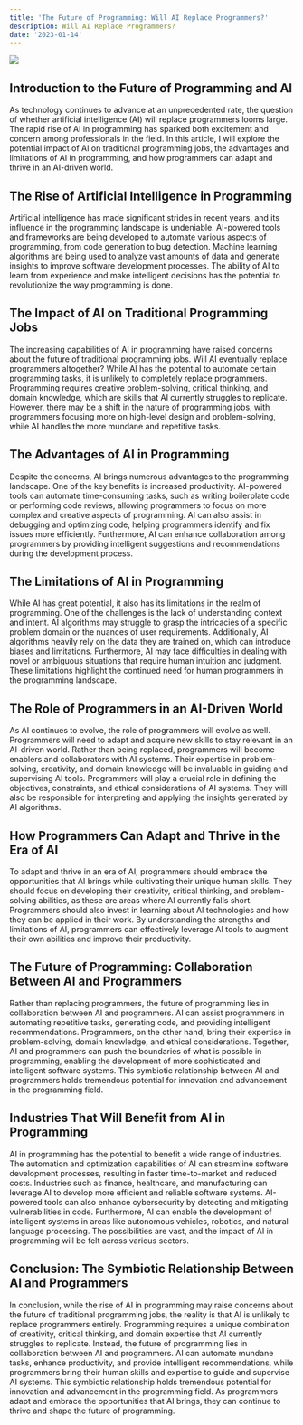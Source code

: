 ```yaml
---
title: 'The Future of Programming: Will AI Replace Programmers?'
description: Will AI Replace Programmers?
date: '2023-01-14'
---
```


![](https://pixabay.com/get/g849e5319ec7db31bea4348b47612fb594f836690a805554e0952353ab3632cb0977afd3468604b06d91cba1a6477e7caa380747e2b387cdc456a81574f0c1ff3_1280.jpg)

## Introduction to the Future of Programming and AI

As technology continues to advance at an unprecedented rate, the question of whether artificial intelligence (AI) will replace programmers looms large. The rapid rise of AI in programming has sparked both excitement and concern among professionals in the field. In this article, I will explore the potential impact of AI on traditional programming jobs, the advantages and limitations of AI in programming, and how programmers can adapt and thrive in an AI-driven world.

## The Rise of Artificial Intelligence in Programming

Artificial intelligence has made significant strides in recent years, and its influence in the programming landscape is undeniable. AI-powered tools and frameworks are being developed to automate various aspects of programming, from code generation to bug detection. Machine learning algorithms are being used to analyze vast amounts of data and generate insights to improve software development processes. The ability of AI to learn from experience and make intelligent decisions has the potential to revolutionize the way programming is done.

## The Impact of AI on Traditional Programming Jobs

The increasing capabilities of AI in programming have raised concerns about the future of traditional programming jobs. Will AI eventually replace programmers altogether? While AI has the potential to automate certain programming tasks, it is unlikely to completely replace programmers. Programming requires creative problem-solving, critical thinking, and domain knowledge, which are skills that AI currently struggles to replicate. However, there may be a shift in the nature of programming jobs, with programmers focusing more on high-level design and problem-solving, while AI handles the more mundane and repetitive tasks.

## The Advantages of AI in Programming

Despite the concerns, AI brings numerous advantages to the programming landscape. One of the key benefits is increased productivity. AI-powered tools can automate time-consuming tasks, such as writing boilerplate code or performing code reviews, allowing programmers to focus on more complex and creative aspects of programming. AI can also assist in debugging and optimizing code, helping programmers identify and fix issues more efficiently. Furthermore, AI can enhance collaboration among programmers by providing intelligent suggestions and recommendations during the development process.

## The Limitations of AI in Programming

While AI has great potential, it also has its limitations in the realm of programming. One of the challenges is the lack of understanding context and intent. AI algorithms may struggle to grasp the intricacies of a specific problem domain or the nuances of user requirements. Additionally, AI algorithms heavily rely on the data they are trained on, which can introduce biases and limitations. Furthermore, AI may face difficulties in dealing with novel or ambiguous situations that require human intuition and judgment. These limitations highlight the continued need for human programmers in the programming landscape.

## The Role of Programmers in an AI-Driven World

As AI continues to evolve, the role of programmers will evolve as well. Programmers will need to adapt and acquire new skills to stay relevant in an AI-driven world. Rather than being replaced, programmers will become enablers and collaborators with AI systems. Their expertise in problem-solving, creativity, and domain knowledge will be invaluable in guiding and supervising AI tools. Programmers will play a crucial role in defining the objectives, constraints, and ethical considerations of AI systems. They will also be responsible for interpreting and applying the insights generated by AI algorithms.

## How Programmers Can Adapt and Thrive in the Era of AI

To adapt and thrive in an era of AI, programmers should embrace the opportunities that AI brings while cultivating their unique human skills. They should focus on developing their creativity, critical thinking, and problem-solving abilities, as these are areas where AI currently falls short. Programmers should also invest in learning about AI technologies and how they can be applied in their work. By understanding the strengths and limitations of AI, programmers can effectively leverage AI tools to augment their own abilities and improve their productivity.

## The Future of Programming: Collaboration Between AI and Programmers

Rather than replacing programmers, the future of programming lies in collaboration between AI and programmers. AI can assist programmers in automating repetitive tasks, generating code, and providing intelligent recommendations. Programmers, on the other hand, bring their expertise in problem-solving, domain knowledge, and ethical considerations. Together, AI and programmers can push the boundaries of what is possible in programming, enabling the development of more sophisticated and intelligent software systems. This symbiotic relationship between AI and programmers holds tremendous potential for innovation and advancement in the programming field.

## Industries That Will Benefit from AI in Programming

AI in programming has the potential to benefit a wide range of industries. The automation and optimization capabilities of AI can streamline software development processes, resulting in faster time-to-market and reduced costs. Industries such as finance, healthcare, and manufacturing can leverage AI to develop more efficient and reliable software systems. AI-powered tools can also enhance cybersecurity by detecting and mitigating vulnerabilities in code. Furthermore, AI can enable the development of intelligent systems in areas like autonomous vehicles, robotics, and natural language processing. The possibilities are vast, and the impact of AI in programming will be felt across various sectors.

## Conclusion: The Symbiotic Relationship Between AI and Programmers

In conclusion, while the rise of AI in programming may raise concerns about the future of traditional programming jobs, the reality is that AI is unlikely to replace programmers entirely. Programming requires a unique combination of creativity, critical thinking, and domain expertise that AI currently struggles to replicate. Instead, the future of programming lies in collaboration between AI and programmers. AI can automate mundane tasks, enhance productivity, and provide intelligent recommendations, while programmers bring their human skills and expertise to guide and supervise AI systems. This symbiotic relationship holds tremendous potential for innovation and advancement in the programming field. As programmers adapt and embrace the opportunities that AI brings, they can continue to thrive and shape the future of programming.
